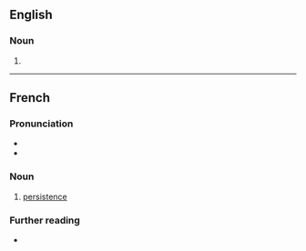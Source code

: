 ==English==

===Noun===
{{head|en|misspelling}}

# {{misspelling of|en|persistence}}

----

==French==

===Pronunciation===
* {{audio|fr|LL-Q150 (fra)-LoquaxFR-persistance.wav|Audio}}
* {{rhymes|fr|ɑ̃s|s=3}}

===Noun===
{{fr-noun|f|#}}

# [[persistence]]

===Further reading===
* {{R:TLFi}}